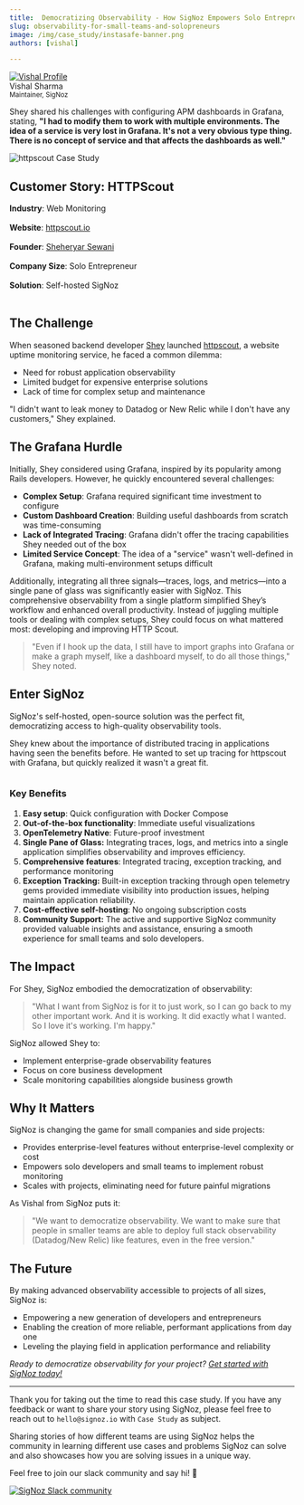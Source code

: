 ```yaml
---
title:  Democratizing Observability - How SigNoz Empowers Solo Entrepreneurs and Small Teams
slug: observability-for-small-teams-and-solopreneurs
image: /img/case_study/instasafe-banner.png
authors: [vishal]

---
```


<head>
  <link rel="canonical" href="https://signoz.io/case-study/instasafe/"/>
  <meta property="og:image" content="https://signoz.io/img/case_study/instasafe-banner.png"/>
  <meta name ="twitter:image" content="https://signoz.io/img/case_study/instasafe-banner.png"/>

</head>

<div class="avatar">
  <a
    class="avatar__photo-link avatar__photo avatar__photo--lg"
    href="https://www.linkedin.com/in/makeavish/">
    <img
      alt="Vishal Profile"
      src="/img/authors/vishal-new.jpeg" />
  </a>
  <div class="avatar__intro">
    <div class="avatar__name">Vishal Sharma</div>
    <small class="avatar__subtitle">
      Maintainer, SigNoz
    </small>
  </div>
</div>

Shey shared his challenges with configuring APM dashboards in Grafana, stating, **"I had to modify them to work with multiple environments. The idea of a service is very lost in Grafana. It's not a very obvious type thing. There is no concept of service and that affects the dashboards as well."**

![httpscout Case Study](/img/case_study/httpscout-case-study-cover.webp)

## Customer Story: HTTPScout

**Industry**: Web Monitoring<br></br>
**Website**: <a href = "https://httpscout.io/" rel="noopener noreferrer nofollow" target="_blank" >httpscout.io</a><br></br>
**Founder**: <a href = "https://www.linkedin.com/in/sheysewani/" rel="noopener noreferrer nofollow" target="_blank" >Sheheryar Sewani</a><br></br>
**Company Size**: Solo Entrepreneur<br></br>
**Solution**: Self-hosted SigNoz<br></br>

## The Challenge

When seasoned backend developer <a href = "https://www.linkedin.com/in/sheysewani/" rel="noopener noreferrer nofollow" target="_blank" >Shey</a> launched <a href = "https://httpscout.io/" rel="noopener noreferrer nofollow" target="_blank" >httpscout</a>, a website uptime monitoring service, he faced a common dilemma:

- Need for robust application observability
- Limited budget for expensive enterprise solutions
- Lack of time for complex setup and maintenance

"I didn't want to leak money to Datadog or New Relic while I don't have any customers," Shey explained.


## The Grafana Hurdle

Initially, Shey considered using Grafana, inspired by its popularity among Rails developers. However, he quickly encountered several challenges:

- **Complex Setup**: Grafana required significant time investment to configure
- **Custom Dashboard Creation**: Building useful dashboards from scratch was time-consuming
- **Lack of Integrated Tracing**: Grafana didn't offer the tracing capabilities Shey needed out of the box
- **Limited Service Concept**: The idea of a "service" wasn't well-defined in Grafana, making multi-environment setups difficult

Additionally, integrating all three signals—traces, logs, and metrics—into a single pane of glass was significantly easier with SigNoz. This comprehensive observability from a single platform simplified Shey’s workflow and enhanced overall productivity. Instead of juggling multiple tools or dealing with complex setups, Shey could focus on what mattered most: developing and improving HTTP Scout.

> "Even if I hook up the data, I still have to import graphs into Grafana or make a graph myself, like a dashboard myself, to do all those things," Shey noted.
> 


## Enter SigNoz

SigNoz's self-hosted, open-source solution was the perfect fit, democratizing access to high-quality observability tools.

Shey knew about the importance of distributed tracing in applications having seen the benefits before. He wanted to set up tracing for httpscout with Grafana, but quickly realized it wasn't a great fit.


<YouTube id="ZWuqBBtCyQo" mute={false} />

<figure data-zoomable align='center'>
    <img className="box-shadowed-image" src="/img/blog/2024/06/httpscout-shey.mov" alt=""/>
    <figcaption><i></i></figcaption>
</figure>

### Key Benefits

1. **Easy setup**: Quick configuration with Docker Compose
2. **Out-of-the-box functionality**: Immediate useful visualizations
3. **OpenTelemetry Native**: Future-proof investment
4. **Single Pane of Glass:** Integrating traces, logs, and metrics into a single application simplifies observability and improves efficiency.
5. **Comprehensive features**: Integrated tracing, exception tracking, and performance monitoring
6. **Exception Tracking:** Built-in exception tracking through open telemetry gems provided immediate visibility into production issues, helping maintain application reliability.
7. **Cost-effective self-hosting**: No ongoing subscription costs
8. **Community Support:** The active and supportive SigNoz community provided valuable insights and assistance, ensuring a smooth experience for small teams and solo developers.


## The Impact

For Shey, SigNoz embodied the democratization of observability:

> "What I want from SigNoz is for it to just work, so I can go back to my other important work. And it is working. It did exactly what I wanted. So I love it's working. I'm happy."
> 

SigNoz allowed Shey to:

- Implement enterprise-grade observability features
- Focus on core business development
- Scale monitoring capabilities alongside business growth



## Why It Matters

SigNoz is changing the game for small companies and side projects:

- Provides enterprise-level features without enterprise-level complexity or cost
- Empowers solo developers and small teams to implement robust monitoring
- Scales with projects, eliminating need for future painful migrations

As Vishal from SigNoz puts it:

> "We want to democratize observability. We want to make sure that people in smaller teams are able to deploy full stack observability (Datadog/New Relic) like features, even in the free version."
> 


## The Future

By making advanced observability accessible to projects of all sizes, SigNoz is:

- Empowering a new generation of developers and entrepreneurs
- Enabling the creation of more reliable, performant applications from day one
- Leveling the playing field in application performance and reliability


*Ready to democratize observability for your project? [Get started with SigNoz today!](https://github.com/SigNoz/signoz)*


---

Thank you for taking out the time to read this case study. If you have any feedback or want to share your story using SigNoz, please feel free to reach out to `hello@signoz.io` with `Case Study` as subject.

Sharing stories of how different teams are using SigNoz helps the community in learning different use cases and problems SigNoz can solve and also showcases how you are solving issues in a unique way.

Feel free to join our slack community and say hi! 👋

[![SigNoz Slack community](/img/blog/common/join_slack_cta.webp)](https://signoz.io/slack)